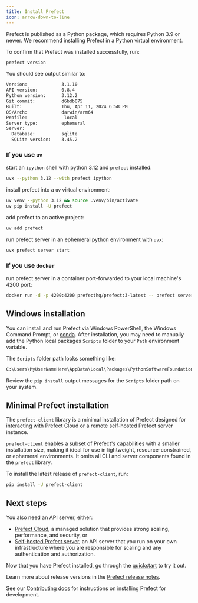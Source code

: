```yaml
---
title: Install Prefect 
icon: arrow-down-to-line
---
```



Prefect is published as a Python package, which requires Python 3.9 or newer. We recommend installing Prefect in a Python virtual environment. 

<Installation />

To confirm that Prefect was installed successfully, run:

```bash
prefect version
```

You should see output similar to:

```bash
Version:             3.1.10
API version:         0.8.4
Python version:      3.12.2
Git commit:          d6bdb075
Built:               Thu, Apr 11, 2024 6:58 PM
OS/Arch:             darwin/arm64
Profile:              local
Server type:         ephemeral
Server:
  Database:          sqlite
  SQLite version:    3.45.2
```

<Accordion title="More commands for power users">


### If you use `uv`

start an `ipython` shell with python 3.12 and `prefect` installed:

```bash
uvx --python 3.12 --with prefect ipython
```

install prefect into a `uv` virtual environment:

```bash
uv venv --python 3.12 && source .venv/bin/activate
uv pip install -U prefect
```

add prefect to an active project:

```bash
uv add prefect
```

run prefect server in an ephemeral python environment with `uvx`:

```bash
uvx prefect server start
```

### If you use `docker`

run prefect server in a container port-forwarded to your local machine's 4200 port:

```bash
docker run -d -p 4200:4200 prefecthq/prefect:3-latest -- prefect server start --host 0.0.0.0
```

</Accordion>

## Windows installation

You can install and run Prefect via Windows PowerShell, the Windows Command Prompt, or [conda](https://docs.conda.io/projects/conda/en/latest/user-guide/install/windows.html). After installation, you may need to manually add the Python local packages `Scripts` folder to your `Path` environment variable.

The `Scripts` folder path looks something like:

```bash
C:\Users\MyUserNameHere\AppData\Local\Packages\PythonSoftwareFoundation.Python.3.11_qbz5n2kfra8p0\LocalCache\local-packages\Python311\Scripts
```

Review the `pip install` output messages for the `Scripts` folder path on your system.

## Minimal Prefect installation

The `prefect-client` library is a minimal installation of Prefect designed for interacting with Prefect Cloud or a remote self-hosted Prefect server instance.

`prefect-client` enables a subset of Prefect's capabilities with a smaller installation size, making it ideal for use in lightweight, resource-constrained, or ephemeral environments.
It omits all CLI and server components found in the `prefect` library.

To install the latest release of `prefect-client`, run:

```bash
pip install -U prefect-client
```

## Next steps

You also need an API server, either:

* [Prefect Cloud](/v3/manage/cloud/), a managed solution that provides strong scaling, performance, and security, or
* [Self-hosted Prefect server](/v3/concepts/server/), an API server that you run on your own infrastructure where you are responsible for scaling and any authentication and authorization.

Now that you have Prefect installed, go through the [quickstart](/v3/get-started/quickstart/) to try it out.

Learn more about release versions in the [Prefect release notes](https://github.com/PrefectHQ/prefect/releases).

See our [Contributing docs](/contribute/dev-contribute/) for instructions on installing Prefect for development.
